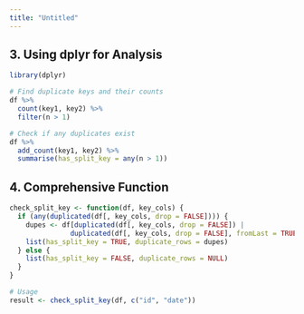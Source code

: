 ```yaml
---
title: "Untitled"
---
```


## 3. **Using dplyr for Analysis**
```r
library(dplyr)

# Find duplicate keys and their counts
df %>% 
  count(key1, key2) %>% 
  filter(n > 1)

# Check if any duplicates exist
df %>% 
  add_count(key1, key2) %>% 
  summarise(has_split_key = any(n > 1))
```

## 4. **Comprehensive Function**
```r
check_split_key <- function(df, key_cols) {
  if (any(duplicated(df[, key_cols, drop = FALSE]))) {
    dupes <- df[duplicated(df[, key_cols, drop = FALSE]) | 
               duplicated(df[, key_cols, drop = FALSE], fromLast = TRUE), ]
    list(has_split_key = TRUE, duplicate_rows = dupes)
  } else {
    list(has_split_key = FALSE, duplicate_rows = NULL)
  }
}

# Usage
result <- check_split_key(df, c("id", "date"))
```
